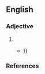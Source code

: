==English==

===Adjective===
{{en-adj}}

# {{alt sp|en|leprous}}
#* {{RQ:Shakespeare Hamlet|1|5|passage=And in the porches of my ears did pour / The '''leperous''' distilment; whose effect{{...}}}}

===References===
{{Webster 1913}}